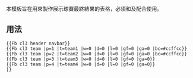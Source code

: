 本模板旨在用來製作展示球賽最終結果的表格，必須和{{tl|Fb cl3 team}}及{{tl|Fb cl3 footer}}配合使用。

== 用法 ==
<pre>{{Fb cl3 header navbar}}
{{Fb cl3 team |p=1 |t=team1 |w=0 |d=0 |l=0 |gf=0 |ga=0 |bc=#ccffcc}}
{{Fb cl3 team |p=2 |t=team2 |w=0 |d=0 |l=0 |gf=0 |ga=0 |bc=#ccffcc}}
{{Fb cl3 team |p=3 |t=team3 |w=0 |d=0 |l=0 |gf=0 |ga=0}}
{{Fb cl3 team |p=4 |t=team4 |w=0 |d=0 |l=0 |gf=0 |ga=0}}
|}</pre>
